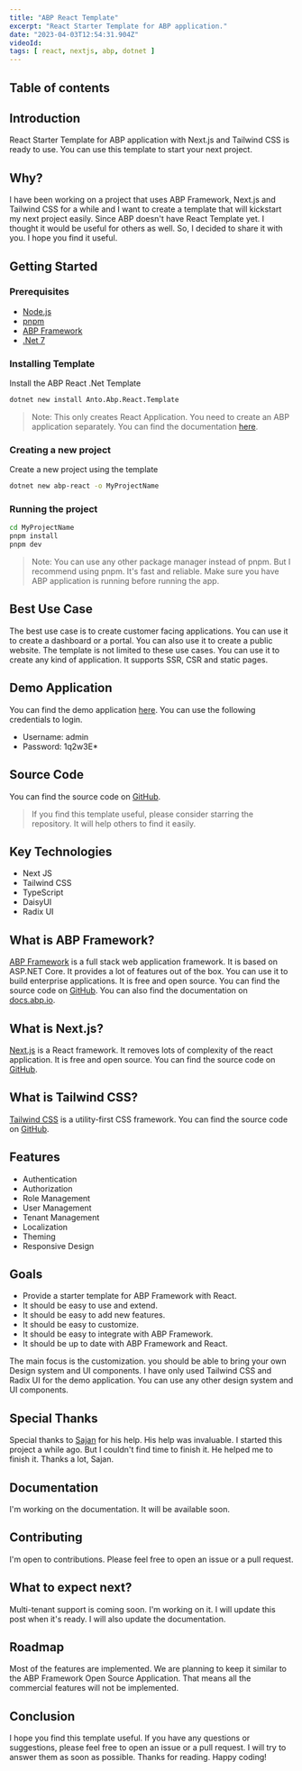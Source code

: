 ```yaml
---
title: "ABP React Template"
excerpt: "React Starter Template for ABP application."
date: "2023-04-03T12:54:31.904Z"
videoId: 
tags: [ react, nextjs, abp, dotnet ]
---
```


## Table of contents

## Introduction

React Starter Template for ABP application with Next.js and Tailwind CSS is ready to use. You can use this template to start your next project.

## Why?

I have been working on a project that uses ABP Framework, Next.js and Tailwind CSS for a while and I want to create a template that will kickstart my next project easily. Since ABP doesn't have React Template yet. I thought it would be useful for others as well. So, I decided to share it with you. I hope you find it useful.

## Getting Started

### Prerequisites

- [Node.js](https://nodejs.org/en/)
- [pnpm](https://pnpm.js.org/en/installation)
- [ABP Framework](https://abp.io/)
- [.Net 7](https://dotnet.microsoft.com/download/dotnet/7.0)

### Installing Template

Install the ABP React .Net Template

```bash
dotnet new install Anto.Abp.React.Template
```

> Note: This only creates React Application. You need to create an ABP application separately. You can find the documentation [here](https://docs.abp.io/en/abp/latest/Getting-Started).

### Creating a new project

Create a new project using the template

```bash
dotnet new abp-react -o MyProjectName
```

### Running the project

```bash
cd MyProjectName
pnpm install
pnpm dev
```
> Note: You can use any other package manager instead of pnpm. But I recommend using pnpm. It's fast and reliable. Make sure you have ABP application is running before running the app.

## Best Use Case

The best use case is to create customer facing applications. You can use it to create a dashboard or a portal. You can also use it to create a public website. The template is not limited to these use cases. You can use it to create any kind of application. It supports SSR, CSR and static pages. 

## Demo Application

You can find the demo application [here](https://abpreact.antosubash.com/). You can use the following credentials to login. 

-   Username: admin
-   Password: 1q2w3E*

## Source Code

You can find the source code on [GitHub](https://github.com/antosubash/abpreact). 

> If you find this template useful, please consider starring the repository. It will help others to find it easily.

## Key Technologies

-  Next JS
-  Tailwind CSS
-  TypeScript
-  DaisyUI
-  Radix UI

## What is ABP Framework?

[ABP Framework](https://abp.io/) is a full stack web application framework. It is based on ASP.NET Core. It provides a lot of features out of the box. You can use it to build enterprise applications. It is free and open source. You can find the source code on [GitHub](https://github.com/abpframework/abp). You can also find the documentation on [docs.abp.io](https://docs.abp.io/). 

## What is Next.js?

[Next.js](https://nextjs.org/) is a React framework. It removes lots of complexity of the react application. It is free and open source. You can find the source code on [GitHub](https://github.com/vercel/next.js). 

## What is Tailwind CSS?

[Tailwind CSS](https://tailwindcss.com/) is a utility-first CSS framework. You can find the source code on [GitHub](https://github.com/tailwindlabs/tailwindcss).


## Features

-   Authentication
-   Authorization
-   Role Management
-   User Management
-   Tenant Management
-   Localization
-   Theming
-   Responsive Design

## Goals

-  Provide a starter template for ABP Framework with React. 
-  It should be easy to use and extend. 
-  It should be easy to add new features. 
-  It should be easy to customize. 
-  It should be easy to integrate with ABP Framework. 
-  It should be up to date with ABP Framework and React.

The main focus is the customization. you should be able to bring your own Design system and UI components. I have only used Tailwind CSS and Radix UI for the demo application. You can use any other design system and UI components.

## Special Thanks

Special thanks to [Sajan](https://github.com/sajanv88) for his help. His help was invaluable. I started this project a while ago. But I couldn't find time to finish it. He helped me to finish it. Thanks a lot, Sajan.

## Documentation

I'm working on the documentation. It will be available soon.

## Contributing

I'm open to contributions. Please feel free to open an issue or a pull request.

## What to expect next?

Multi-tenant support is coming soon. I'm working on it. I will update this post when it's ready. I will also update the documentation.

## Roadmap

Most of the features are implemented. We are planning to keep it similar to the ABP Framework Open Source Application. That means all the commercial features will not be implemented.

## Conclusion

I hope you find this template useful. If you have any questions or suggestions, please feel free to open an issue or a pull request. I will try to answer them as soon as possible. Thanks for reading. Happy coding!



